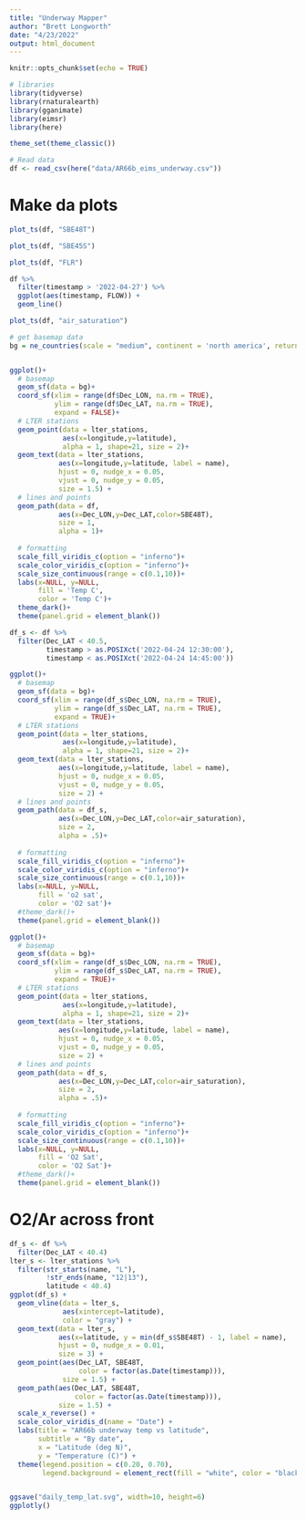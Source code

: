 ```yaml
---
title: "Underway Mapper"
author: "Brett Longworth"
date: "4/23/2022"
output: html_document
---
```


```r
knitr::opts_chunk$set(echo = TRUE)
```

```r
# libraries
library(tidyverse)
library(rnaturalearth)
library(gganimate)
library(eimsr)
library(here)

theme_set(theme_classic())

# Read data
df <- read_csv(here("data/AR66b_eims_underway.csv"))
```

# Make da plots

```r
plot_ts(df, "SBE48T")
```

```r
plot_ts(df, "SBE45S")
```

```r
plot_ts(df, "FLR")
```
```r
df %>% 
  filter(timestamp > '2022-04-27') %>%
  ggplot(aes(timestamp, FLOW)) +
  geom_line()
```

```r
plot_ts(df, "air_saturation")
```


```r

# get basemap data
bg = ne_countries(scale = "medium", continent = 'north america', returnclass = "sf")


ggplot()+
  # basemap
  geom_sf(data = bg)+
  coord_sf(xlim = range(df$Dec_LON, na.rm = TRUE), 
           ylim = range(df$Dec_LAT, na.rm = TRUE), 
           expand = FALSE)+
  # LTER stations
  geom_point(data = lter_stations, 
             aes(x=longitude,y=latitude),
             alpha = 1, shape=21, size = 2)+
  geom_text(data = lter_stations,
            aes(x=longitude,y=latitude, label = name),
            hjust = 0, nudge_x = 0.05,
            vjust = 0, nudge_y = 0.05,
            size = 1.5) +
  # lines and points
  geom_path(data = df, 
            aes(x=Dec_LON,y=Dec_LAT,color=SBE48T),
            size = 1,
            alpha = 1)+
  
  # formatting
  scale_fill_viridis_c(option = "inferno")+
  scale_color_viridis_c(option = "inferno")+
  scale_size_continuous(range = c(0.1,10))+
  labs(x=NULL, y=NULL, 
       fill = 'Temp C', 
       color = 'Temp C')+
  theme_dark()+
  theme(panel.grid = element_blank())
```

```r
df_s <- df %>% 
  filter(Dec_LAT < 40.5,
         timestamp > as.POSIXct('2022-04-24 12:30:00'),
         timestamp < as.POSIXct('2022-04-24 14:45:00')) 

ggplot()+
  # basemap
  geom_sf(data = bg)+
  coord_sf(xlim = range(df_s$Dec_LON, na.rm = TRUE), 
           ylim = range(df_s$Dec_LAT, na.rm = TRUE), 
           expand = TRUE)+
  # LTER stations
  geom_point(data = lter_stations, 
             aes(x=longitude,y=latitude),
             alpha = 1, shape=21, size = 2)+
  geom_text(data = lter_stations,
            aes(x=longitude,y=latitude, label = name),
            hjust = 0, nudge_x = 0.05,
            vjust = 0, nudge_y = 0.05,
            size = 2) +
  # lines and points
  geom_path(data = df_s, 
            aes(x=Dec_LON,y=Dec_LAT,color=air_saturation),
            size = 2,
            alpha = .5)+
  
  # formatting
  scale_fill_viridis_c(option = "inferno")+
  scale_color_viridis_c(option = "inferno")+
  scale_size_continuous(range = c(0.1,10))+
  labs(x=NULL, y=NULL, 
       fill = 'o2 sat', 
       color = 'O2 sat')+
  #theme_dark()+
  theme(panel.grid = element_blank())
```
```r
ggplot()+
  # basemap
  geom_sf(data = bg)+
  coord_sf(xlim = range(df_s$Dec_LON, na.rm = TRUE), 
           ylim = range(df_s$Dec_LAT, na.rm = TRUE), 
           expand = TRUE)+
  # LTER stations
  geom_point(data = lter_stations, 
             aes(x=longitude,y=latitude),
             alpha = 1, shape=21, size = 2)+
  geom_text(data = lter_stations,
            aes(x=longitude,y=latitude, label = name),
            hjust = 0, nudge_x = 0.05,
            vjust = 0, nudge_y = 0.05,
            size = 2) +
  # lines and points
  geom_path(data = df_s, 
            aes(x=Dec_LON,y=Dec_LAT,color=air_saturation),
            size = 2,
            alpha = .5)+
  
  # formatting
  scale_fill_viridis_c(option = "inferno")+
  scale_color_viridis_c(option = "inferno")+
  scale_size_continuous(range = c(0.1,10))+
  labs(x=NULL, y=NULL, 
       fill = 'O2 Sat', 
       color = 'O2 Sat')+
  #theme_dark()+
  theme(panel.grid = element_blank())
```

# O2/Ar across front

```r
df_s <- df %>% 
  filter(Dec_LAT < 40.4)
lter_s <- lter_stations %>% 
  filter(str_starts(name, "L"),
         !str_ends(name, "12|13"),
         latitude < 40.4)
ggplot(df_s) +
  geom_vline(data = lter_s, 
             aes(xintercept=latitude),
             color = "gray") + 
  geom_text(data = lter_s,
            aes(x=latitude, y = min(df_s$SBE48T) - 1, label = name),
            hjust = 0, nudge_x = 0.01,
            size = 3) +
  geom_point(aes(Dec_LAT, SBE48T, 
                 color = factor(as.Date(timestamp))),
             size = 1.5) +
  geom_path(aes(Dec_LAT, SBE48T, 
                color = factor(as.Date(timestamp))),
            size = 1.5) +
  scale_x_reverse() +
  scale_color_viridis_d(name = "Date") +
  labs(title = "AR66b underway temp vs latitude",
       subtitle = "By date",
       x = "Latitude (deg N)",
       y = "Temperature (C)") +
  theme(legend.position = c(0.20, 0.70),
        legend.background = element_rect(fill = "white", color = "black"))


ggsave("daily_temp_lat.svg", width=10, height=6)
ggplotly()
```

